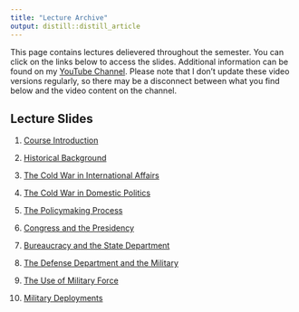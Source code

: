 ```yaml
---
title: "Lecture Archive"
output: distill::distill_article
---
```


This page contains lectures delievered throughout the semester. You can click on the links below to access the slides. Additional information can be found on my [YouTube Channel](https://www.youtube.com/channel/UC7AzCLAufJAMCKkDL77clzw). Please note that I don't update these video versions regularly, so there may be a disconnect between what you find below and the video content on the channel.

## Lecture Slides

1. [Course Introduction](lectures/introduction.html)

2. [Historical Background](lectures/historical-background.html)

3. [The Cold War in International Affairs](lectures/cold-war-international.html)

4. [The Cold War in Domestic Politics](lectures/cold-war-domestic.html)

5. [The Policymaking Process](lectures/policymaking.html)

6. [Congress and the Presidency](lectures/congress-and-presidency.html)

7. [Bureaucracy and the State Department](lectures/bureaucracy.html)

8. [The Defense Department and the Military](lectures/defense-military.html)

9. [The Use of Military Force](lectures/military-force.html)

10. [Military Deployments](lectures/military-deployents.html)